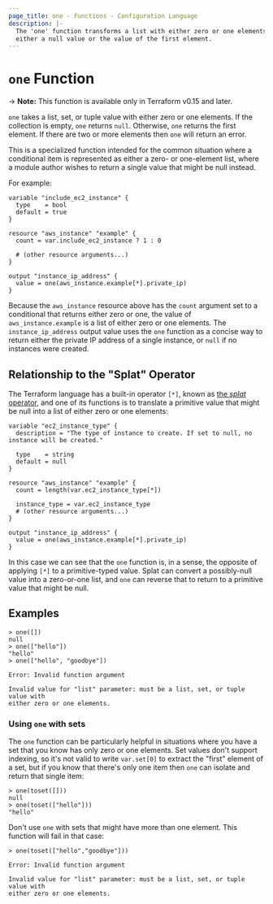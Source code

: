 ```yaml
---
page_title: one - Functions - Configuration Language
description: |-
  The 'one' function transforms a list with either zero or one elements into
  either a null value or the value of the first element.
---
```


# `one` Function

-> **Note:** This function is available only in Terraform v0.15 and later.

`one` takes a list, set, or tuple value with either zero or one elements.
If the collection is empty, `one` returns `null`. Otherwise, `one` returns
the first element. If there are two or more elements then `one` will return
an error.

This is a specialized function intended for the common situation where a
conditional item is represented as either a zero- or one-element list, where
a module author wishes to return a single value that might be null instead.

For example:

```hcl
variable "include_ec2_instance" {
  type    = bool
  default = true
}

resource "aws_instance" "example" {
  count = var.include_ec2_instance ? 1 : 0

  # (other resource arguments...)
}

output "instance_ip_address" {
  value = one(aws_instance.example[*].private_ip)
}
```

Because the `aws_instance` resource above has the `count` argument set to a
conditional that returns either zero or one, the value of
`aws_instance.example` is a list of either zero or one elements. The
`instance_ip_address` output value uses the `one` function as a concise way
to return either the private IP address of a single instance, or `null` if
no instances were created.

## Relationship to the "Splat" Operator

The Terraform language has a built-in operator `[*]`, known as
[the _splat_ operator](/terraform/language/reference/expressions/splat), and one of its functions
is to translate a primitive value that might be null into a list of either
zero or one elements:

```hcl
variable "ec2_instance_type" {
  description = "The type of instance to create. If set to null, no instance will be created."

  type    = string
  default = null
}

resource "aws_instance" "example" {
  count = length(var.ec2_instance_type[*])

  instance_type = var.ec2_instance_type
  # (other resource arguments...)
}

output "instance_ip_address" {
  value = one(aws_instance.example[*].private_ip)
}
```

In this case we can see that the `one` function is, in a sense, the opposite
of applying `[*]` to a primitive-typed value. Splat can convert a possibly-null
value into a zero-or-one list, and `one` can reverse that to return to a
primitive value that might be null.

## Examples

```
> one([])
null
> one(["hello"])
"hello"
> one(["hello", "goodbye"])

Error: Invalid function argument

Invalid value for "list" parameter: must be a list, set, or tuple value with
either zero or one elements.
```

### Using `one` with sets

The `one` function can be particularly helpful in situations where you have a
set that you know has only zero or one elements. Set values don't support
indexing, so it's not valid to write `var.set[0]` to extract the "first"
element of a set, but if you know that there's only one item then `one` can
isolate and return that single item:

```
> one(toset([]))
null
> one(toset(["hello"]))
"hello"
```

Don't use `one` with sets that might have more than one element. This function
will fail in that case:

```
> one(toset(["hello","goodbye"]))

Error: Invalid function argument

Invalid value for "list" parameter: must be a list, set, or tuple value with
either zero or one elements.
```
